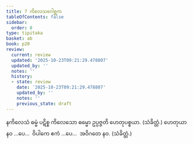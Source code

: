 ```yaml
---
title: 7 ကိလေသဂေါစ္ဆက
tableOfContents: false
sidebar:
  order: 8
type: tipitaka
basket: ab
book: p20
review:
  current: review
  updated: '2025-10-23T09:21:29.478807'
  updated_by: ''
  notes: ''
  history:
  - state: review
    date: '2025-10-23T09:21:29.478807'
    updated_by: ''
    notes: ''
    previous_state: draft
---
```



<ReviewStatus review={frontmatter.review} showDetails={true} />

<HypothesisAnnotation frontmatter={frontmatter} />

<DynamicBreadcrumb />

<Division number="37" book="p20" e="ch" v="40" p="343">

<Paragraph number="101" book="p20">
နကိလေသံ ဓမ္မံ ပဋိစ္စ ကိလေသော ဓမ္မော ဥပ္ပဇ္ဇတိ ဟေတုပစ္စယာ. (သံခိတ္တံ.)
</Paragraph>

<Paragraph number="102" book="p20">
ဟေတုယာ နဝ …ပေ…  ဝိပါကေ ဧကံ …ပေ…  အဝိဂတေ နဝ. (သံခိတ္တံ.)
</Paragraph>
</Division>